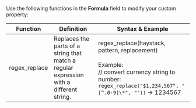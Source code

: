 Use the following functions in the **Formula** field to modify your custom property:

| Function | Definition | Syntax & Example |
| --- | --- | --- |
| regex_replace | Replaces the parts of a string that match a regular expression with a different string. | regex_replace(haystack, pattern, replacement)<br /><br />Example:<br />  // convert currency string to number: `regex_replace("$1,234,567", "[^.0-9]\*", ""))` -> 1234567 |
